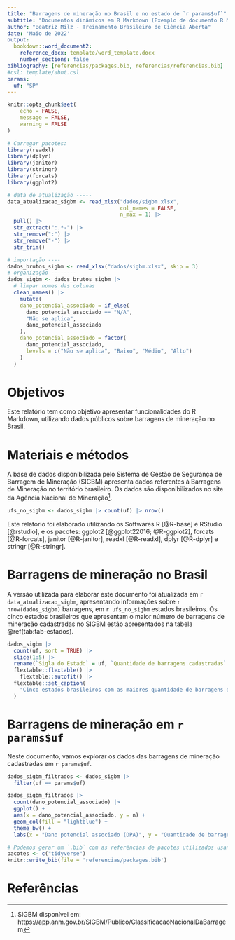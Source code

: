 ```yaml
---
title: "Barragens de mineração no Brasil e no estado de `r params$uf`"
subtitle: "Documentos dinâmicos em R Markdown (Exemplo de documento R Markdown)"
author: "Beatriz Milz - Treinamento Brasileiro de Ciência Aberta"
date: 'Maio de 2022'
output: 
  bookdown::word_document2:
    reference_docx: template/word_template.docx
    number_sections: false
bibliography: [referencias/packages.bib, referencias/referencias.bib]
#csl: template/abnt.csl   
params: 
  uf: "SP"
---
```


```r
knitr::opts_chunk$set(
	echo = FALSE,
	message = FALSE,
	warning = FALSE
)
```

```r
# Carregar pacotes:
library(readxl)
library(dplyr)
library(janitor)
library(stringr)
library(forcats)
library(ggplot2)
```

```r
# data de atualização -----
data_atualizacao_sigbm <- read_xlsx("dados/sigbm.xlsx",
                                    col_names = FALSE,
                                    n_max = 1) |>
  pull() |>
  str_extract(":.*-") |>
  str_remove(":") |>
  str_remove("-") |>
  str_trim()

# importação ----
dados_brutos_sigbm <- read_xlsx("dados/sigbm.xlsx", skip = 3)
# organização --------
dados_sigbm <- dados_brutos_sigbm |> 
  # limpar nomes das colunas
  clean_names() |> 
    mutate(
    dano_potencial_associado = if_else(
      dano_potencial_associado == "N/A",
      "Não se aplica",
      dano_potencial_associado
    ),
    dano_potencial_associado = factor(
      dano_potencial_associado,
      levels = c("Não se aplica", "Baixo", "Médio", "Alto")
    )
  ) 
```
# Objetivos

Este relatório tem como objetivo apresentar funcionalidades do R Markdown, utilizando dados públicos sobre barragens de mineração no Brasil.

# Materiais e métodos


A base de dados disponibilizada pelo Sistema de Gestão de Segurança de Barragem de Mineração (SIGBM) apresenta dados referentes à Barragens de Mineração no território brasileiro. Os dados são disponibilizados no site da Agência Nacional de Mineração^[SIGBM disponível em: https://app.anm.gov.br/SIGBM/Publico/ClassificacaoNacionalDaBarragem].

```r
ufs_no_sigbm <- dados_sigbm |> count(uf) |> nrow()
```


Este relatório foi elaborado utilizando os Softwares R [@R-base] e RStudio [@rstudio], e os pacotes: ggplot2 [@ggplot22016; @R-ggplot2], forcats [@R-forcats], janitor [@R-janitor], readxl [@R-readxl], dplyr [@R-dplyr] e  stringr [@R-stringr].

# Barragens de mineração no Brasil

A versão utilizada para elaborar este documento foi atualizada em `r data_atualizacao_sigbm`, apresentando informações sobre `r nrow(dados_sigbm)` barragens, em `r ufs_no_sigbm` estados brasileiros. Os cinco estados brasileiros que apresentam o maior número de barragens de mineração cadastradas no SIGBM estão apresentados na tabela  \@ref(tab:tab-estados).

```r
dados_sigbm |> 
  count(uf, sort = TRUE) |> 
  slice(1:5) |> 
  rename(`Sigla do Estado` = uf, `Quantidade de barragens cadastradas` = n) |> 
  flextable::flextable() |> 
    flextable::autofit() |> 
  flextable::set_caption(
    "Cinco estados brasileiros com as maiores quantidade de barragens de mineração cadastradas no SIGBM."
  ) 
```


# Barragens de mineração em `r params$uf`

Neste documento, vamos explorar os dados das barragens de mineração cadastradas em `r params$uf`.

```r
dados_sigbm_filtrados <- dados_sigbm |> 
  filter(uf == params$uf)
```


```r
dados_sigbm_filtrados |>
  count(dano_potencial_associado) |>
  ggplot() +
  aes(x = dano_potencial_associado, y = n) +
  geom_col(fill = "lightblue") +
  theme_bw() +
  labs(x = "Dano potencial associado (DPA)", y = "Quantidade de barragens")
```




```r
# Podemos gerar um `.bib` com as referências de pacotes utilizados usando a função `knitr::write_bib()`
pacotes <- c("tidyverse")
knitr::write_bib(file = 'referencias/packages.bib')
```

# Referências